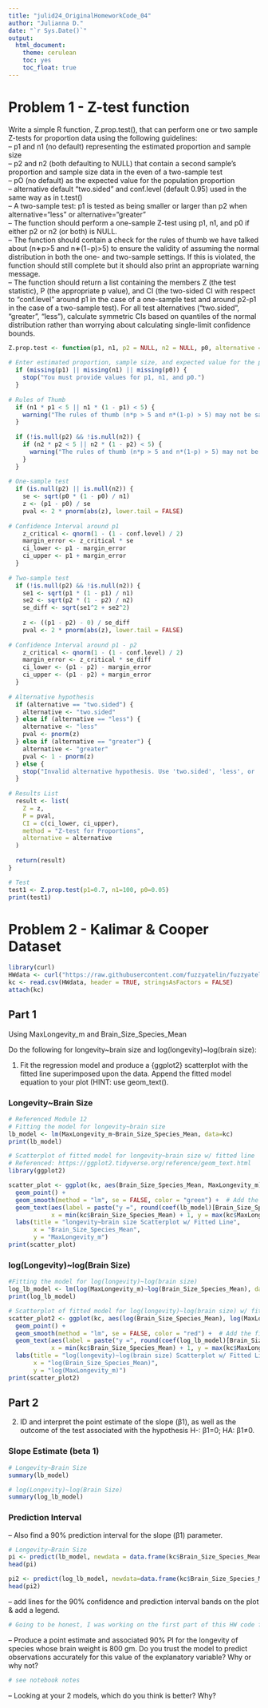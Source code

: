 ```yaml
---
title: "julid24_OriginalHomeworkCode_04"
author: "Julianna D."
date: "`r Sys.Date()`"
output: 
  html_document:
    theme: cerulean 
    toc: yes
    toc_float: true
---
```

# Problem 1 - Z-test function
Write a simple R function, Z.prop.test(), that can perform one or two sample Z-tests for proportion data using the following guidelines:  
-- p1 and n1 (no default) representing the estimated proportion and sample size  
-- p2 and n2 (both defaulting to NULL) that contain a second sample's proportion and sample size data in the even of a two-sample test  
-- pO (no default) as the expected value for the population proportion  
-- alternative default "two.sided" and conf.level (default 0.95) used in the same way as in t.test()  
-- A two-sample test: p1 is tested as being smaller or larger than p2 when alternative=“less” or alternative=“greater”  
-- The function should perform a one-sample Z-test using p1, n1, and p0 if either p2 or n2 (or both) is NULL.  
-- The function should contain a check for the rules of thumb we have talked about (n∗p>5
 and n∗(1−p)>5) to ensure the validity of assuming the normal distribution in both the one- and two-sample settings. If this is violated, the function should still complete but it should also print an appropriate warning message.  
-- The function should return a list containing the members Z (the test statistic), P (the appropriate p value), and CI (the two-sided CI with respect to “conf.level” around p1 in the case of a one-sample test and around p2-p1 in the case of a two-sample test). For all test alternatives (“two.sided”, “greater”, “less”), calculate symmetric CIs based on quantiles of the normal distribution rather than worrying about calculating single-limit confidence bounds.  

```r
Z.prop.test <- function(p1, n1, p2 = NULL, n2 = NULL, p0, alternative = "two.sided", conf.level = 0.95) {
  
# Enter estimated proportion, sample size, and expected value for the population proportion
  if (missing(p1) || missing(n1) || missing(p0)) {
    stop("You must provide values for p1, n1, and p0.")
  }
  
# Rules of Thumb
  if (n1 * p1 < 5 || n1 * (1 - p1) < 5) {
    warning("The rules of thumb (n*p > 5 and n*(1-p) > 5) may not be satisfied.")
  }
  
  if (!is.null(p2) && !is.null(n2)) {
    if (n2 * p2 < 5 || n2 * (1 - p2) < 5) {
      warning("The rules of thumb (n*p > 5 and n*(1-p) > 5) may not be satisfied.")
    }
  }
  
# One-sample test
  if (is.null(p2) || is.null(n2)) {
    se <- sqrt(p0 * (1 - p0) / n1)
    z <- (p1 - p0) / se
    pval <- 2 * pnorm(abs(z), lower.tail = FALSE)
    
# Confidence Interval around p1
    z_critical <- qnorm(1 - (1 - conf.level) / 2)
    margin_error <- z_critical * se
    ci_lower <- p1 - margin_error
    ci_upper <- p1 + margin_error
  }
  
# Two-sample test
  if (!is.null(p2) && !is.null(n2)) {
    se1 <- sqrt(p1 * (1 - p1) / n1)
    se2 <- sqrt(p2 * (1 - p2) / n2)
    se_diff <- sqrt(se1^2 + se2^2)
    
    z <- ((p1 - p2) - 0) / se_diff
    pval <- 2 * pnorm(abs(z), lower.tail = FALSE)
    
# Confidence Interval around p1 - p2
    z_critical <- qnorm(1 - (1 - conf.level) / 2)
    margin_error <- z_critical * se_diff
    ci_lower <- (p1 - p2) - margin_error
    ci_upper <- (p1 - p2) + margin_error
  }
  
# Alternative hypothesis
  if (alternative == "two.sided") {
    alternative <- "two.sided"
  } else if (alternative == "less") {
    alternative <- "less"
    pval <- pnorm(z)
  } else if (alternative == "greater") {
    alternative <- "greater"
    pval <- 1 - pnorm(z)
  } else {
    stop("Invalid alternative hypothesis. Use 'two.sided', 'less', or 'greater'.")
  }
  
# Results List
  result <- list(
    Z = z,
    P = pval,
    CI = c(ci_lower, ci_upper),
    method = "Z-test for Proportions",
    alternative = alternative
  )
  
  return(result)
}
```

```r
# Test
test1 <- Z.prop.test(p1=0.7, n1=100, p0=0.05)
print(test1)
```


# Problem 2 - Kalimar & Cooper Dataset
```r
library(curl)
HWdata <- curl("https://raw.githubusercontent.com/fuzzyatelin/fuzzyatelin.github.io/master/AN588_Fall23/KamilarAndCooperData.csv")
kc <- read.csv(HWdata, header = TRUE, stringsAsFactors = FALSE)
attach(kc)
```


## Part 1

Using MaxLongevity_m and Brain_Size_Species_Mean

Do the following for longevity~brain size and log(longevity)~log(brain size):  

1. Fit the regression model and produce a {ggplot2} scatterplot with the fitted line superimposed upon the data. Append the fitted model equation to your plot (HINT: use geom_text().

### Longevity~Brain Size
```r
# Referenced Module 12
# Fitting the model for longevity~brain size
lb_model <- lm(MaxLongevity_m~Brain_Size_Species_Mean, data=kc)
print(lb_model)

# Scatterplot of fitted model for longevity~brain size w/ fitted line 
# Referenced: https://ggplot2.tidyverse.org/reference/geom_text.html 
library(ggplot2)

scatter_plot <- ggplot(kc, aes(Brain_Size_Species_Mean, MaxLongevity_m)) +
  geom_point() +
  geom_smooth(method = "lm", se = FALSE, color = "green") +  # Add the fitted line
  geom_text(aes(label = paste("y =", round(coef(lb_model)[Brain_Size_Species_Mean], 3), "x +", round(coef(lb_model)[MaxLongevity_m], 3))),
            x = min(kc$Brain_Size_Species_Mean) + 1, y = max(kc$MaxLongevity_m) - 1, hjust = 0, vjust = 1, size = 5) +
  labs(title = "longevity~brain size Scatterplot w/ Fitted Line",
       x = "Brain_Size_Species_Mean",
       y = "MaxLongevity_m")
print(scatter_plot)
```

### log(Longevity)~log(Brain Size)
```r
#Fitting the model for log(longevity)~log(brain size)
log_lb_model <- lm(log(MaxLongevity_m)~log(Brain_Size_Species_Mean), data=kc)
print(log_lb_model)

# Scatterplot of fitted model for log(longevity)~log(brain size) w/ fitted line 
scatter_plot2 <- ggplot(kc, aes(log(Brain_Size_Species_Mean), log(MaxLongevity_m))) +
  geom_point() +
  geom_smooth(method = "lm", se = FALSE, color = "red") +  # Add the fitted line
  geom_text(aes(label = paste("y =", round(coef(log_lb_model)[Brain_Size_Species_Mean], 3), "x +", round(coef(log_lb_model)[MaxLongevity_m], 3))),
            x = min(kc$Brain_Size_Species_Mean) + 1, y = max(kc$MaxLongevity_m) - 1, hjust = 0, vjust = 1, size = 5) +
  labs(title = "log(longevity)~log(brain size) Scatterplot w/ Fitted Line",
       x = "log(Brain_Size_Species_Mean)",
       y = "log(MaxLongevity_m)")
print(scatter_plot2)
```

## Part 2

2. ID and interpret the point estimate of the slope (β1), as well as the outcome of the test associated with the hypothesis H-: β1=0; HA: β1≠0.

### Slope Estimate (beta 1)
```r
# Longevity~Brain Size
summary(lb_model)

# log(Longevity)~log(Brain Size)
summary(log_lb_model)
```

### Prediction Interval
-- Also find a 90% prediction interval for the slope (β1) parameter.
```r
# Longevity~Brain Size
pi <- predict(lb_model, newdata = data.frame(kc$Brain_Size_Species_Mean), interval = "prediction", level=0.90)
head(pi)
```

```r
pi2 <- predict(log_lb_model, newdata=data.frame(kc$Brain_Size_Species_Mean), interval="prediction", level=0.90)
head(pi2)
```

-- add lines for the 90% confidence and prediction interval bands on the plot & add a legend.

```r
# Going to be honest, I was working on the first part of this HW code for so long that I'm out of brain power for this and I need to stop, and this HW is already due. Will read up on this more so I can have it done for the final HW code
```

-- Produce a point estimate and associated 90% PI for the longevity of species whose brain weight is 800 gm. Do you trust the model to predict observations accurately for this value of the explanatory variable? Why or why not?
```r
# see notebook notes
```

-- Looking at your 2 models, which do you think is better? Why?

